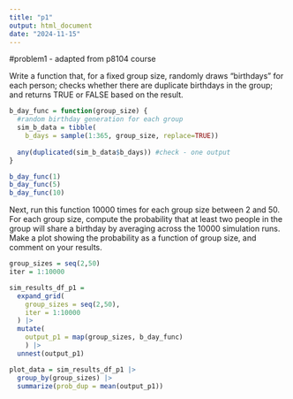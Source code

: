 ```yaml
---
title: "p1"
output: html_document
date: "2024-11-15"
---
```


#problem1 - adapted from p8104 course

Write a function that, for a fixed group size, randomly draws “birthdays” for each person; checks whether there are duplicate birthdays in the group; and returns TRUE or FALSE based on the result.


```r
b_day_func = function(group_size) {
  #random birthday generation for each group
  sim_b_data = tibble(
    b_days = sample(1:365, group_size, replace=TRUE))
  
  any(duplicated(sim_b_data$b_days)) #check - one output 
}

b_day_func(1)
b_day_func(5)
b_day_func(10)

```

Next, run this function 10000 times for each group size between 2 and 50. For each group size, compute the probability that at least two people in the group will share a birthday by averaging across the 10000 simulation runs. Make a plot showing the probability as a function of group size, and comment on your results.

```r
group_sizes = seq(2,50)
iter = 1:10000

sim_results_df_p1 = 
  expand_grid(
    group_sizes = seq(2,50),
    iter = 1:10000
  ) |>
  mutate(
    output_p1 = map(group_sizes, b_day_func)
    ) |>
  unnest(output_p1)

plot_data = sim_results_df_p1 |>
  group_by(group_sizes) |>
  summarize(prob_dup = mean(output_p1))


```


